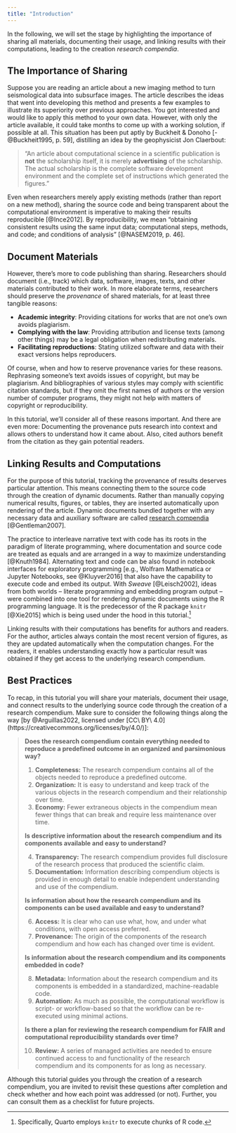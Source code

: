 ```yaml
---
title: "Introduction"
---
```


In the following, we will set the stage by highlighting the importance of sharing all materials, documenting their usage, and linking results with their computations, leading to the creation _research compendia_.

## The Importance of Sharing

Suppose you are reading an article about a new imaging method to turn seismological data into subsurface images. The article describes the ideas that went into developing this method and presents a few examples to illustrate its superiority over previous approaches. You got interested and would like to apply this method to your own data. However, with only the article available, it could take months to come up with a working solution, if possible at all. This situation has been put aptly by Buckheit & Donoho [-@Buckheit1995, p. 59], distilling an idea by the geophysicist Jon Claerbout:

> "An article about computational science in a scientific publication is __not__ the scholarship itself, it is merely __advertising__ of the scholarship. The actual scholarship is the complete software development environment and the complete set of instructions which generated the figures."

Even when researchers merely apply existing methods (rather than report on a new method), sharing the source code and being transparent about the computational environment is imperative to making their results reproducible [@Ince2012]. By reproducibility, we mean "obtaining consistent results using the same input data; computational steps, methods, and code; and conditions of analysis" [@NASEM2019, p. 46].

## Document Materials

However, there's more to code publishing than sharing. Researchers should document (i.e., track) which data, software, images, texts, and other materials contributed to their work. In more elaborate terms, researchers should preserve the _provenance_ of shared materials, for at least three tangible reasons:

- **Academic integrity**: Providing citations for works that are not one's own avoids plagiarism.
- **Complying with the law**: Providing attribution and license texts (among other things) may be a legal obligation when redistributing materials.
- **Facilitating reproductions**: Stating utilized software and data with their exact versions helps reproducers.

Of course, when and how to reserve provenance varies for these reasons. Rephrasing someone's text avoids issues of copyright, but may be plagiarism. And bibliographies of various styles may comply with scientific citation standards, but if they omit the first names of authors or the version number of computer programs, they might not help with matters of copyright or reproducibility.

In this tutorial, we'll consider all of these reasons important. And there are even more: Documenting the provenance puts research into context and allows others to understand how it came about. Also, cited authors benefit from the citation as they gain potential readers.

## Linking Results and Computations

For the purpose of this tutorial, tracking the provenance of results deserves particular attention. This means connecting them to the source code through the creation of dynamic documents. Rather than manually copying numerical results, figures, or tables, they are inserted automatically upon rendering of the article. Dynamic documents bundled together with any necessary data and auxiliary software are called [research compendia](https://research-compendium.science/) [@Gentleman2007].

The practice to interleave narrative text with code has its roots in the paradigm of literate programming, where documentation and source code are treated as equals and are arranged in a way to maximize understanding [@Knuth1984]. Alternating text and code can be also found in notebook interfaces for exploratory programming [e.g., Wolfram Mathematica or Jupyter Notebooks, see @Kluyver2016] that also have the capability to execute code and embed its output. With _Sweave_ [@Leisch2002], ideas from both worlds -- literate programming and embedding program output -- were combined into one tool for rendering dynamic documents using the R programming language. It is the predecessor of the R package `knitr` [@Xie2015] which is being used under the hood in this tutorial.^[Specifically, Quarto employs `knitr` to execute chunks of R code.]

Linking results with their computations has benefits for authors and readers. For the author, articles always contain the most recent version of figures, as they are updated automatically when the computation changes. For the readers, it enables understanding exactly how a particular result was obtained if they get access to the underlying research compendium.

## Best Practices

To recap, in this tutorial you will share your materials, document their usage, and connect results to the underlying source code through the creation of a research compendium. Make sure to consider the following things along the way [by @Arguillas2022, licensed under [CC\ BY\ 4.0](https://creativecommons.org/licenses/by/4.0/)]:

> __Does the research compendium contain everything needed to reproduce a predefined outcome in an organized and parsimonious way?__
> 
> 1. __Completeness:__ The research compendium contains all of the objects needed to reproduce a predefined outcome.
> 2. __Organization:__ It is easy to understand and keep track of the various objects in the research compendium and their relationship over time.
> 3. __Economy:__ Fewer extraneous objects in the compendium mean fewer things that can break and require less maintenance over time.
> 
> __Is descriptive information about the research compendium and its components available and easy to understand?__
> 
> 4. __Transparency:__ The research compendium provides full disclosure of the research process that produced the scientific claim.
> 5. __Documentation:__ Information describing compendium objects is provided in enough detail to enable independent understanding and use of the compendium.
> 
> __Is information about how the research compendium and its components can be used available and easy to understand?__
> 
> 6. __Access:__ It is clear who can use what, how, and under what conditions, with open access preferred.
> 7. __Provenance:__ The origin of the components of the research compendium and how each has changed over time is evident.
> 
> __Is information about the research compendium and its components embedded in code?__
> 
> 8. __Metadata:__ Information about the research compendium and its components is embedded in a standardized, machine-readable code.
> 9. __Automation:__ As much as possible, the computational workflow is script- or workflow-based so that the workflow can be re-executed using minimal actions.
> 
> __Is there a plan for reviewing the research compendium for FAIR and computational reproducibility standards over time?__
> 
> 10. __Review:__ A series of managed activities are needed to ensure continued access to and functionality of the research compendium and its components for as long as necessary.

Although this tutorial guides you through the creation of a research compendium, you are invited to revisit these questions after completion and check whether and how each point was addressed (or not). Further, you can consult them as a checklist for future projects.

